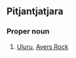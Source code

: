 {{also|Uluru}}
==Pitjantjatjara==

===Proper noun===
{{head|pjt|proper noun}}

# [[Uluru]], [[Ayers Rock]]